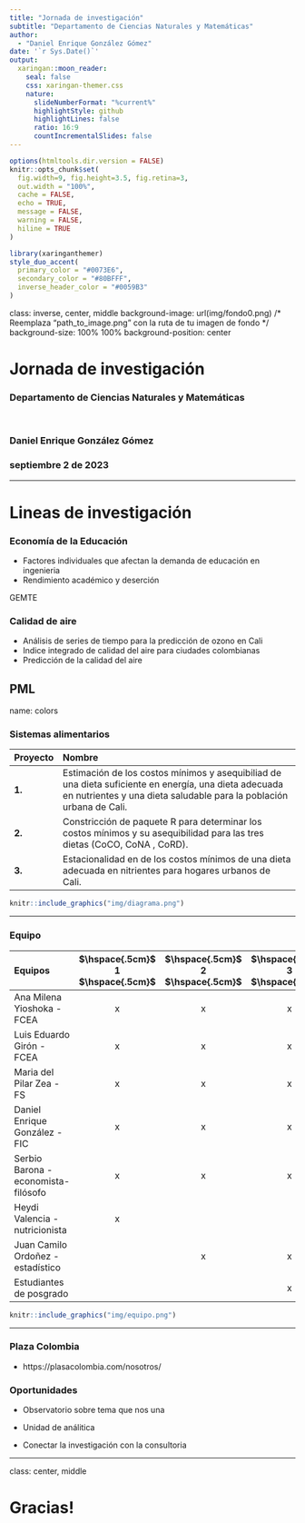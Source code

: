```yaml
---
title: "Jornada de investigación"
subtitle: "Departamento de Ciencias Naturales y Matemáticas"  
author: 
  - "Daniel Enrique González Gómez"
date: '`r Sys.Date()`'
output:
  xaringan::moon_reader:
    seal: false
    css: xaringan-themer.css
    nature:
      slideNumberFormat: "%current%"
      highlightStyle: github
      highlightLines: false
      ratio: 16:9
      countIncrementalSlides: false
---
```


```r
options(htmltools.dir.version = FALSE)
knitr::opts_chunk$set(
  fig.width=9, fig.height=3.5, fig.retina=3,
  out.width = "100%",
  cache = FALSE,
  echo = TRUE,
  message = FALSE, 
  warning = FALSE,
  hiline = TRUE
)
```

```r
library(xaringanthemer)
style_duo_accent(
  primary_color = "#0073E6",
  secondary_color = "#80BFFF",
  inverse_header_color = "#0059B3"
)
```

class: inverse, center, middle
background-image: url(img/fondo0.png)  /* Reemplaza "path_to_image.png" con la ruta de tu imagen de fondo */
background-size: 100% 100%
background-position: center

# Jornada de investigación
### Departamento de Ciencias Naturales y Matemáticas  

<br/>

### Daniel Enrique González Gómez
### septiembre 2 de 2023

---

# **Lineas de investigación**

### Economía de la Educación

* Factores individuales que afectan la demanda de educación en ingenieria
* Rendimiento académico y deserción

GEMTE

### **Calidad de aire **

* Análisis de series de tiempo para la predicción de ozono en Cali
* Indice integrado de calidad del aire para ciudades colombianas
* Predicción de la calidad del aire

PML
---
name: colors

### **Sistemas alimentarios**

|Proyecto | Nombre                                                                                                   |
|:--------|:----------------------------------------------------------------------------------------------------------|
| **1.**  | Estimación de los costos mínimos  y asequibiliad de una dieta suficiente en energía, una dieta adecuada en nutrientes y una dieta saludable para la población urbana de Cali.|
| **2.**  | Constricción de paquete R para determinar los costos mínimos y su asequibilidad para las tres dietas (CoCO, CoNA , CoRD).|
| **3.**  | Estacionalidad en de los costos mínimos de una dieta adecuada en nitrientes para hogares urbanos de Cali.|



```r
knitr::include_graphics("img/diagrama.png")
```
---

###  **Equipo** 

|Equipos                                 | $\hspace{.5cm}$ 1 $\hspace{.5cm}$ | $\hspace{.5cm}$  2 $\hspace{.5cm}$ | $\hspace{.5cm}$  3 $\hspace{.5cm}$ | 
|:----------------------------------------------------- |:------------------:|:-------------------:|:-------------------:|
| Ana Milena Yioshoka - FCEA                            | x                  | x                   | x  | 
| Luis Eduardo Girón - FCEA                             | x                  | x                   | x  |
| Maria del Pilar Zea - FS                              | x                  | x                   | x  |
| Daniel Enrique González - FIC                         | x                  | x                   | x  |
| Serbio Barona - economista-filósofo                   | x                  | x                   | x  |
| Heydi Valencia - nutricionista                        | x                  |                     |    |
| Juan Camilo Ordoñez - estadístico                     |                    | x                   | x  |
| Estudiantes de posgrado                               |                    |                     | x  |   


```r
knitr::include_graphics("img/equipo.png")
```

---

### **Plaza Colombia**

*  https://plasacolombia.com/nosotros/

### **Oportunidades**

* Observatorio sobre tema que nos una

* Unidad de análitica

* Conectar la investigación con la consultoria

---

class: center, middle

# Gracias!
